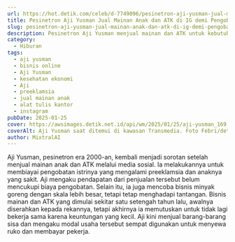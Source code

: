 ```yaml
---
url: https://hot.detik.com/celeb/d-7749096/pesinetron-aji-yusman-jual-mainan-anak-dan-atk-di-ig-demi-pengobatan-anak
title: Pesinetron Aji Yusman Jual Mainan Anak dan ATK di IG demi Pengobatan Anak
slug: pesinetron-aji-yusman-jual-mainan-anak-dan-atk-di-ig-demi-pengobatan-anak
description: Pesinetron Aji Yusman menjual mainan dan ATK untuk kebutuhan sehari-hari setelah mengalami kesulitan ekonomi. Ia juga mencoba bisnis minyak goreng.
category:
  - Hiburan
tags:
  - aji yusman
  - bisnis online
  - Aji Yusman
  - kesehatan ekonomi
  - Aji
  - preeklamsia
  - jual mainan anak
  - alat tulis kantor
  - instagram
pubDate: 2025-01-25
cover: https://awsimages.detik.net.id/api/wm/2025/01/25/aji-yusman_169.jpeg?wid=54&w=650&v=1&t=jpeg
coverAlt: Aji Yusman saat ditemui di kawasan Transmedia. Foto Febri/detikhot
author: MixtralAI
---
```

Aji Yusman, pesinetron era 2000-an, kembali menjadi sorotan setelah menjual mainan anak dan ATK melalui media sosial. Ia melakukannya untuk membiayai pengobatan istrinya yang mengalami preeklamsia dan anaknya yang sakit. Aji mengaku pendapatan dari penjualan tersebut belum mencukupi biaya pengobatan. Selain itu, ia juga mencoba bisnis minyak goreng dengan skala lebih besar, tetapi tetap menghadapi tantangan. Bisnis mainan dan ATK yang dimulai sekitar satu setengah tahun lalu, awalnya diserahkan kepada rekannya, tetapi akhirnya ia memutuskan untuk tidak lagi bekerja sama karena keuntungan yang kecil. Aji kini menjual barang-barang sisa dan mengaku modal usaha tersebut sempat digunakan untuk menyewa ruko dan membayar pekerja.
